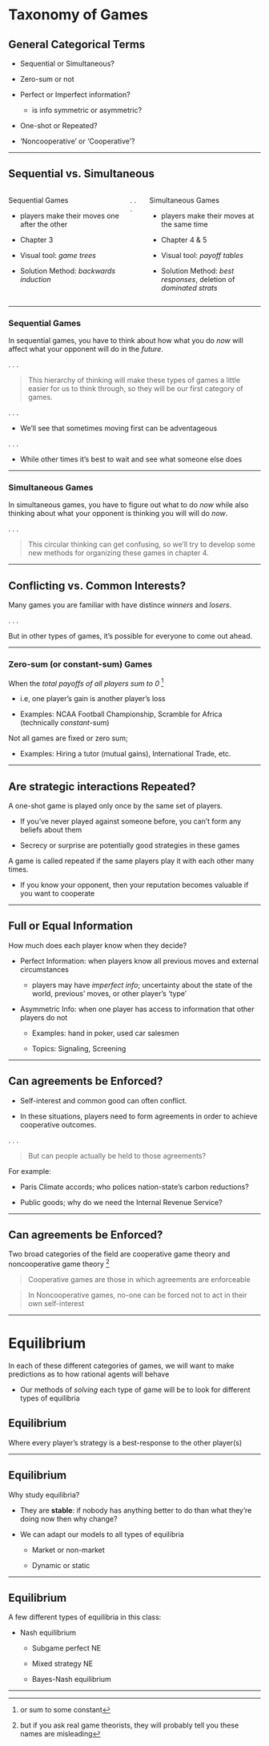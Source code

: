 
# Taxonomy of Games

## General Categorical Terms

  * [Sequential]{.h} or [Simultaneous]{.h}?
  
  * [Zero-sum]{.h} or not
  
  * [Perfect]{.h} or [Imperfect]{.h} information?
  
    + is info [symmetric]{.hi} or [asymmetric]{.hi}?
  
  * [One-shot]{.h} or [Repeated]{.h}?
  
  * '[Noncooperative]{.h}' or '[Cooperative]{.h}'?
  
---

## Sequential vs. Simultaneous

:::: {.columns}

::: {.column width="50%"}

[Sequential]{.h} Games

  * players make their moves one after the other
  
  * [Chapter]{.hi} 3
  
  * [Visual tool]{.hi}: *game trees*
  
  * [Solution Method]{.hi}: *backwards induction*

:::

. . .

::: {.column width="50%"}

[Simultaneous]{.h} Games

  * players make their moves at the same time
  
  * [Chapter]{.hi} 4 & 5
  
  * [Visual tool]{.hi}: *payoff tables*
  
  * [Solution Method]{.hi}: *best responses*, deletion of *dominated strats*

:::

::::

---

### Sequential Games

In [sequential]{.hii} games, you have to think about how what you do [*now*]{.hi} 
will affect what your opponent will do in the [*future*]{.hi}.

. . .

> This hierarchy of thinking will make these types of games a little easier for us to think through, 
so they will be our first category of games.

. . . 

- We'll see that sometimes [moving first]{.hii} can be adventageous

. . . 

- While other times it's best to [wait and see]{.hii} what someone else does

---

### Simultaneous Games

In [simultaneous]{.hii} games, you have to figure out what to do [*now*]{.hi} 
while also thinking about what your opponent is thinking you will will do [*now*]{.hi}.

. . .

> This circular thinking can get confusing, so we'll try to develop some new methods
for organizing these games in chapter 4.

---

## Conflicting vs. Common Interests?

Many games you are familiar with have distince *winners* and *losers*.

. . . 

But in other types of games, it's possible for everyone to come out ahead.

---

### Zero-sum (or constant-sum) Games
:::{.incremental}

When the *total payoffs of all players sum to 0* ^[or sum to some constant]

  * i.e, one player's gain is another player's loss
  
  * Examples: NCAA Football Championship, Scramble for Africa (technically *constant*-sum)
  
Not all games are fixed or zero sum; 

  * Examples: Hiring a tutor (mutual gains), International Trade, etc.
  
:::

---

## Are strategic interactions Repeated?

A [one-shot]{.hi} game is played only once by the same set of players.

::: {.incremental}

  - If you've never played against someone before, you can't form any [beliefs]{.hii} about them

  - Secrecy or surprise are potentially good strategies in these games

:::

A game is called [repeated]{.hi} if the same players play it with each other many times.

::: {.incremental}

  - If you know your opponent, then your [reputation]{.hii} becomes valuable if you want to cooperate

:::

---

## Full or Equal Information

How much does each player know when they decide?

::: {.incremental}

  * [Perfect Information]{.h}: when players know all previous moves and external circumstances
  
    + players may have [*imperfect info*]{.hi}; uncertainty about the state of the world, previous' moves, or other player's 'type'
  
  * [Asymmetric Info]{.h}: when one player has access to information that other players do not
  
    + Examples: hand in poker, used car salesmen
    
    + Topics: Signaling, Screening
  
:::

---

## Can agreements be Enforced?

  - Self-interest and common good can often conflict.

  - In these situations, players need to form agreements in order to achieve cooperative outcomes.

. . .

> But can people actually be held to those agreements?

For example:

  - Paris Climate accords; who polices nation-state's carbon reductions?

  - Public goods; why do we need the Internal Revenue Service?

---

## Can agreements be Enforced?

Two broad categories of the field are [cooperative]{.h} game theory and [noncooperative]{.h} game theory
^[but if you ask real game theorists, they will probably tell you these names are misleading]

> [Cooperative]{.h} games are those in which agreements are enforceable

> In [Noncooperative]{.h} games, no-one can be forced not to act in their own self-interest

---

# Equilibrium

In each of these different categories of games,
we will want to make predictions as to how rational agents will behave

  * Our methods of *solving* each type of game will be to look for different types of [equilibria]{.hi}

::: {.callout-note}
## Equilibrium
Where every player's strategy is a [best-response]{.hi} to the other player(s)
:::

---

## Equilibrium

Why study equilibria?

::: {.incremental}
  * They are **stable**:
  if nobody has anything better to do than what they're doing now then why change?

  * We can adapt our models to all types of equilibria
    
    - Market or non-market

    - Dynamic or static 
:::

---

## Equilibrium

A few different types of equilibria in this class:

  * [Nash equilibrium]{.hi}

    - [Subgame perfect]{.hii} NE

    - [Mixed strategy]{.hii} NE

    - [Bayes-Nash]{.hii} equilibrium

---
